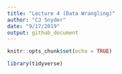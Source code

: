 ```yaml
---
title: "Lecture 4 (Data Wrangling)"
author: "CJ Snyder"
date: "9/17/2019"
output: github_document
---
```


```r
knitr::opts_chunk$set(echo = TRUE)

library(tidyverse)

```

